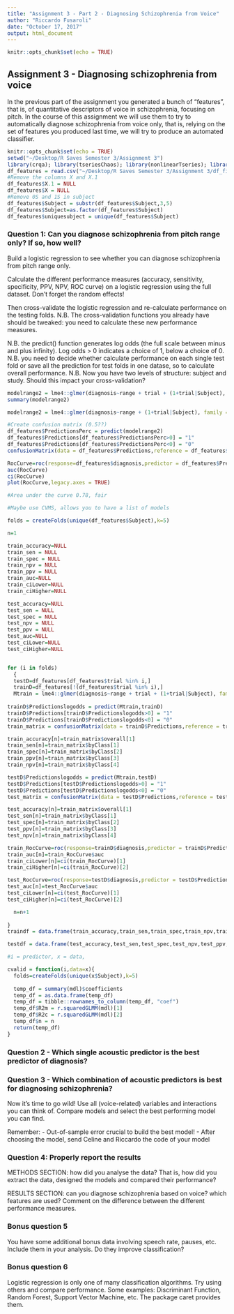 ```yaml
---
title: "Assignment 3 - Part 2 - Diagnosing Schizophrenia from Voice"
author: "Riccardo Fusaroli"
date: "October 17, 2017"
output: html_document
---
```


```r
knitr::opts_chunk$set(echo = TRUE)
```

## Assignment 3 - Diagnosing schizophrenia from voice

In the previous part of the assignment you generated a bunch of "features", that is, of quantitative descriptors of voice in schizophrenia, focusing on pitch.
In the course of this assignment we will use them to try to automatically diagnose schizophrenia from voice only, that is, relying on the set of features you produced last time, we will try to produce an automated classifier.

```r
knitr::opts_chunk$set(echo = TRUE)
setwd("~/Desktop/R Saves Semester 3/Assignment 3")
library(crqa); library(tseriesChaos); library(nonlinearTseries); library(SparseM); library(lme4); library(dplyr); library(lmerTest); library(MuMIn): library(caret); library(pROC)
df_features = read.csv("~/Desktop/R Saves Semester 3/Assignment 3/df_final.dms")
#Remove the columns X and X.1
df_features$X.1 = NULL
df_features$X = NULL
#Remove 0S and 1S in subject
df_features$Subject = substr(df_features$Subject,3,5)
df_features$Subject=as.factor(df_features$Subject)
df_features$uniquesubject = unique(df_features$Subject)
```

### Question 1: Can you diagnose schizophrenia from pitch range only? If so, how well?

Build a logistic regression to see whether you can diagnose schizophrenia from pitch range only.

Calculate the different performance measures (accuracy, sensitivity, specificity, PPV, NPV, ROC curve) on a logistic regression using the full dataset. Don't forget the random effects!

Then cross-validate the logistic regression and re-calculate performance on the testing folds. N.B. The cross-validation functions you already have should be tweaked: you need to calculate these new performance measures.

N.B. the predict() function generates log odds (the full scale between minus and plus infinity). Log odds > 0 indicates a choice of 1, below a choice of 0.
N.B. you need to decide whether calculate performance on each single test fold or save all the prediction for test folds in one datase, so to calculate overall performance.
N.B. Now you have two levels of structure: subject and study. Should this impact your cross-validation?


```r
modelrange2 = lme4::glmer(diagnosis~range + trial + (1+trial|Subject), family = "binomial", data = df_features, control = glmerControl(optimizer = "nloptwrap", calc.derivs = FALSE))
summary(modelrange2)

modelrange2 = lme4::glmer(diagnosis~range + (1+trial|Subject), family = "binomial", data = df_features)

#Create confusion matrix (0.5??)
df_features$PredictionsPerc = predict(modelrange2)
df_features$Predictions[df_features$PredictionsPerc>0] = "1"
df_features$Predictions[df_features$PredictionsPerc<0] = "0"
confusionMatrix(data = df_features$Predictions,reference = df_features$diagnosis, positive = "0")

RocCurve=roc(response=df_features$diagnosis,predictor = df_features$PredictionsPerc)
auc(RocCurve)
ci(RocCurve)
plot(RocCurve,legacy.axes = TRUE)

#Area under the curve 0.78, fair
```

```r
#Maybe use CVMS, allows you to have a list of models

folds = createFolds(unique(df_features$Subject),k=5)

n=1

train_accuracy=NULL
train_sen = NULL
train_spec = NULL
train_npv = NULL
train_ppv = NULL
train_auc=NULL
train_ciLower=NULL
train_ciHigher=NULL

test_accuracy=NULL
test_sen = NULL
test_spec = NULL
test_npv = NULL
test_ppv = NULL
test_auc=NULL
test_ciLower=NULL
test_ciHigher=NULL


for (i in folds)
  {
  testD=df_features[df_features$trial %in% i,]
  trainD=df_features[!(df_features$trial %in% i),]
  Mtrain = lme4::glmer(diagnosis~range + trial + (1+trial|Subject), family = "binomial", data = trainD, control = glmerControl(optimizer = "nloptwrap", calc.derivs = FALSE))
  
trainD$Predictionslogodds = predict(Mtrain,trainD)
trainD$Predictions[trainD$Predictionslogodds>0] = "1"
trainD$Predictions[trainD$Predictionslogodds<0] = "0"
train_matrix = confusionMatrix(data = trainD$Predictions,reference = trainD$diagnosis, positive = "0")

train_accuracy[n]=train_matrix$overall[1]
train_sen[n]=train_matrix$byClass[1]
train_spec[n]=train_matrix$byClass[2]
train_ppv[n]=train_matrix$byClass[3]
train_npv[n]=train_matrix$byClass[4]

testD$Predictionslogodds = predict(Mtrain,testD)
testD$Predictions[testD$Predictionslogodds>0] = "1"
testD$Predictions[testD$Predictionslogodds<0] = "0"
test_matrix = confusionMatrix(data = testD$Predictions,reference = testD$diagnosis, positive = "0")

test_accuracy[n]=train_matrix$overall[1]
test_sen[n]=train_matrix$byClass[1]
test_spec[n]=train_matrix$byClass[2]
test_ppv[n]=train_matrix$byClass[3]
test_npv[n]=train_matrix$byClass[4]

train_RocCurve=roc(response=trainD$diagnosis,predictor = trainD$Predictionslogodds)
train_auc[n]=train_RocCurve$auc
train_ciLower[n]=ci(train_RocCurve)[1]
train_ciHigher[n]=ci(train_RocCurve)[2]

test_RocCurve=roc(response=testD$diagnosis,predictor = testD$Predictionslogodds)
test_auc[n]=test_RocCurve$auc
test_ciLower[n]=ci(test_RocCurve)[1]
test_ciHigher[n]=ci(test_RocCurve)[2]

  n=n+1
  
}
traindf = data.frame(train_accuracy,train_sen,train_spec,train_npv,train_ppv,train_auc,train_ciLower,train_ciHigher)

testdf = data.frame(test_accuracy,test_sen,test_spec,test_npv,test_ppv,test_auc,test_ciLower,test_ciHigher)

```

```r
#i = predictor, x = data, 

cvalid = function(i,data=x){
  folds=createFolds(unique(x$Subject),k=5)
  
  temp_df = summary(mdl)$coefficients
  temp_df = as.data.frame(temp_df)
  temp_df = tibble::rownames_to_column(temp_df, "coef")
  temp_df$R2m = r.squaredGLMM(mdl)[1]
  temp_df$R2c = r.squaredGLMM(mdl)[2]
  temp_df$n = n
  return(temp_df)
}
```


### Question 2 - Which single acoustic predictor is the best predictor of diagnosis?

### Question 3 - Which combination of acoustic predictors is best for diagnosing schizophrenia?

Now it's time to go wild! Use all (voice-related) variables and interactions you can think of. Compare models and select the best performing model you can find.

Remember:
- Out-of-sample error crucial to build the best model!
- After choosing the model, send Celine and Riccardo the code of your model

### Question 4: Properly report the results

METHODS SECTION: how did you analyse the data? That is, how did you extract the data, designed the models and compared their performance?

RESULTS SECTION: can you diagnose schizophrenia based on voice? which features are used? Comment on the difference between the different performance measures.

### Bonus question 5

You have some additional bonus data involving speech rate, pauses, etc. Include them in your analysis. Do they improve classification?

### Bonus question 6

Logistic regression is only one of many classification algorithms. Try using others and compare performance. Some examples: Discriminant Function, Random Forest, Support Vector Machine, etc. The package caret provides them.
